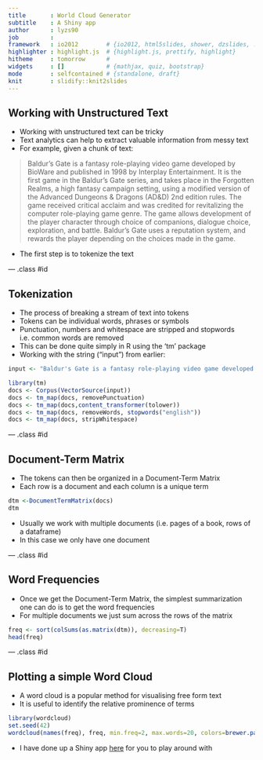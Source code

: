 ```yaml
---
title       : World Cloud Generator
subtitle    : A Shiny app
author      : lyzs90
job         : 
framework   : io2012        # {io2012, html5slides, shower, dzslides, ...}
highlighter : highlight.js  # {highlight.js, prettify, highlight}
hitheme     : tomorrow      # 
widgets     : []            # {mathjax, quiz, bootstrap}
mode        : selfcontained # {standalone, draft}
knit        : slidify::knit2slides
---
```


## Working with Unstructured Text

- Working with unstructured text can be tricky
- Text analytics can help to extract valuable information from messy text
- For example, given a chunk of text:

> Baldur's Gate is a fantasy role-playing video game developed by BioWare and published in 1998 by Interplay Entertainment. It is the first game in the Baldur's Gate series, and takes place in the Forgotten Realms, a high fantasy campaign setting, using a modified version of the Advanced Dungeons & Dragons (AD&D) 2nd edition rules. The game received critical acclaim and was credited for revitalizing the computer role-playing game genre. The game allows development of the player character through choice of companions, dialogue choice, exploration, and battle. Baldur's Gate uses a reputation system, and rewards the player depending on the choices made in the game.

- The first step is to tokenize the text

--- .class #id

## Tokenization

- The process of breaking a stream of text into tokens
- Tokens can be individual words, phrases or symbols
- Punctuation, numbers and whitespace are stripped and stopwords i.e. common words are removed
- This can be done quite simply in R using the 'tm' package
- Working with the string ("input") from earlier:

```r
input <- "Baldur's Gate is a fantasy role-playing video game developed by BioWare and published in 1998 by Interplay Entertainment. It is the first game in the Baldur's Gate series, and takes place in the Forgotten Realms, a high fantasy campaign setting, using a modified version of the Advanced Dungeons & Dragons (AD&D) 2nd edition rules. The game received critical acclaim and was credited for revitalizing the computer role-playing game genre. The game allows development of the player character through choice of companions, dialogue choice, exploration, and battle. Baldur's Gate uses a reputation system, and rewards the player depending on the choices made in the game."
```

```r
library(tm)
docs <- Corpus(VectorSource(input))
docs <- tm_map(docs, removePunctuation)
docs <- tm_map(docs,content_transformer(tolower))
docs <- tm_map(docs, removeWords, stopwords("english"))
docs <- tm_map(docs, stripWhitespace)
```

--- .class #id

## Document-Term Matrix

- The tokens can then be organized in a Document-Term Matrix
- Each row is a document and each column is a unique term

```r
dtm <-DocumentTermMatrix(docs)
dtm
```

- Usually we work with multiple documents (i.e. pages of a book, rows of a dataframe)
- In this case we only have one document 

--- .class #id

## Word Frequencies

- Once we get the Document-Term Matrix, the simplest summarization one can do is to get the word frequencies
- For multiple documents we just sum across the rows of the matrix

```r
freq <- sort(colSums(as.matrix(dtm)), decreasing=T)
head(freq)
```

--- .class #id

## Plotting a simple Word Cloud

- A word cloud is a popular method for visualising free form text
- It is useful to identify the relative prominence of terms

```r
library(wordcloud)
set.seed(42)
wordcloud(names(freq), freq, min.freq=2, max.words=20, colors=brewer.pal(6,"Dark2")) 
```

- I have done up a Shiny app [here](https://lzys90.shinyapps.io/WordCloudApp/) for you to play around with
